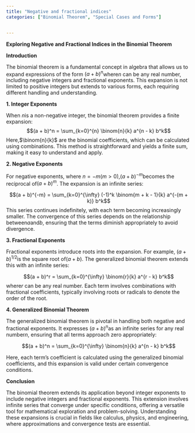 ```yaml
---
title: "Negative and fractional indices"
categories: ["Binomial Theorem", "Special Cases and Forms"]


---
```




**Exploring Negative and Fractional Indices in the Binomial Theorem**

**Introduction**

The binomial theorem is a fundamental concept in algebra that allows us to expand expressions of the form $(a + b)^n$where$n$ can be any real number, including negative integers and fractional exponents. This expansion is not limited to positive integers but extends to various forms, each requiring different handling and understanding.

**1. Integer Exponents**

When $n$is a non-negative integer, the binomial theorem provides a finite expansion:$$(a + b)^n = \sum_{k=0}^{n} \binom{n}{k} a^{n - k} b^k$$Here,$\binom{n}{k}$ are the binomial coefficients, which can be calculated using combinations. This method is straightforward and yields a finite sum, making it easy to understand and apply.

**2. Negative Exponents**

For negative exponents, where $n = -m$($m > 0$),$(a + b)^{-m}$becomes the reciprocal of$(a + b)^m$. The expansion is an infinite series:

$$(a + b)^{-m} = \sum_{k=0}^{\infty} (-1)^k \binom{m + k - 1}{k} a^{-(m + k)} b^k$$This series continues indefinitely, with each term becoming increasingly smaller. The convergence of this series depends on the relationship between$a$and$b$, ensuring that the terms diminish appropriately to avoid divergence.

**3. Fractional Exponents**

Fractional exponents introduce roots into the expansion. For example, $(a + b)^{1/2}$is the square root of$(a + b)$. The generalized binomial theorem extends this with an infinite series:

$$(a + b)^r = \sum_{k=0}^{\infty} \binom{r}{k} a^{r - k} b^k$$where$r$ can be any real number. Each term involves combinations with fractional coefficients, typically involving roots or radicals to denote the order of the root.

**4. Generalized Binomial Theorem**

The generalized binomial theorem is pivotal in handling both negative and fractional exponents. It expresses $(a + b)^n$as an infinite series for any real number$n$, ensuring that all terms approach zero appropriately:

$$(a + b)^n = \sum_{k=0}^{\infty} \binom{n}{k} a^{n - k} b^k$$

Here, each term’s coefficient is calculated using the generalized binomial coefficients, and this expansion is valid under certain convergence conditions.

**Conclusion**

The binomial theorem extends its application beyond integer exponents to include negative integers and fractional exponents. This extension involves infinite series that converge under specific conditions, offering a versatile tool for mathematical exploration and problem-solving. Understanding these expansions is crucial in fields like calculus, physics, and engineering, where approximations and convergence tests are essential.
